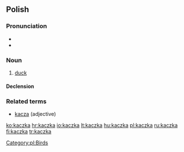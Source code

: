 ==Polish==

===Pronunciation===
*{{audio|Pl-kaczka.ogg|audio}}
* {{IPA|[ˈkat͡ʂka]|lang=pl}}

===Noun===
{{infl|pl|noun|g=f}}

# [[duck]]

====Declension====
{{pl-decl-noun-ka|kacz}}

===Related terms===
* [[kacza]] (adjective)

[[Category:pl:Birds]]

[[ko:kaczka]]
[[hr:kaczka]]
[[io:kaczka]]
[[lt:kaczka]]
[[hu:kaczka]]
[[pl:kaczka]]
[[ru:kaczka]]
[[fi:kaczka]]
[[tr:kaczka]]